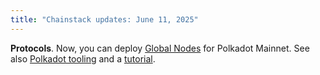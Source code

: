```yaml
---
title: "Chainstack updates: June 11, 2025"
---
```

**Protocols**. Now, you can deploy [Global Nodes](/docs/global-elastic-node) for Polkadot Mainnet. See also [Polkadot tooling](/docs/polkadot-tooling) and a [tutorial](/docs/polkadot-network-health-monitoring).